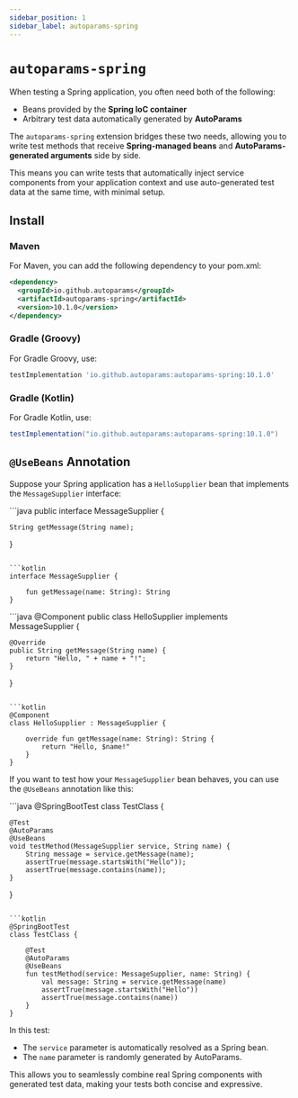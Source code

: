 ```yaml
---
sidebar_position: 1
sidebar_label: autoparams-spring
---
```



# `autoparams-spring`

When testing a Spring application, you often need both of the following:

- Beans provided by the **Spring IoC container**
- Arbitrary test data automatically generated by **AutoParams**

The `autoparams-spring` extension bridges these two needs, allowing you to write test methods that receive **Spring-managed beans** and **AutoParams-generated arguments** side by side.

This means you can write tests that automatically inject service components from your application context and use auto-generated test data at the same time, with minimal setup.

## Install

### Maven

For Maven, you can add the following dependency to your pom.xml:

```xml
<dependency>
  <groupId>io.github.autoparams</groupId>
  <artifactId>autoparams-spring</artifactId>
  <version>10.1.0</version>
</dependency>
```

### Gradle (Groovy)

For Gradle Groovy, use:

```gradle
testImplementation 'io.github.autoparams:autoparams-spring:10.1.0'
```

### Gradle (Kotlin)

For Gradle Kotlin, use:

```gradle
testImplementation("io.github.autoparams:autoparams-spring:10.1.0")
```

## `@UseBeans` Annotation

Suppose your Spring application has a `HelloSupplier` bean that implements the `MessageSupplier` interface:

<JavaKotlinCodeBlock>
```java
public interface MessageSupplier {

    String getMessage(String name);
}
```

```kotlin
interface MessageSupplier {
    
    fun getMessage(name: String): String
}
```
</JavaKotlinCodeBlock>

<JavaKotlinCodeBlock>
```java
@Component
public class HelloSupplier implements MessageSupplier {

    @Override
    public String getMessage(String name) {
        return "Hello, " + name + "!";
    }
}
```

```kotlin
@Component
class HelloSupplier : MessageSupplier {

    override fun getMessage(name: String): String {
        return "Hello, $name!"
    }
}
```
</JavaKotlinCodeBlock>

If you want to test how your `MessageSupplier` bean behaves, you can use the `@UseBeans` annotation like this:

<JavaKotlinCodeBlock>
```java
@SpringBootTest
class TestClass {

    @Test
    @AutoParams
    @UseBeans
    void testMethod(MessageSupplier service, String name) {
        String message = service.getMessage(name);
        assertTrue(message.startsWith("Hello"));
        assertTrue(message.contains(name));
    }
}
```

```kotlin
@SpringBootTest
class TestClass {

    @Test
    @AutoParams
    @UseBeans
    fun testMethod(service: MessageSupplier, name: String) {
        val message: String = service.getMessage(name)
        assertTrue(message.startsWith("Hello"))
        assertTrue(message.contains(name))
    }
}
```
</JavaKotlinCodeBlock>

In this test:

- The `service` parameter is automatically resolved as a Spring bean.
- The `name` parameter is randomly generated by AutoParams.

This allows you to seamlessly combine real Spring components with generated test data, making your tests both concise and expressive.
